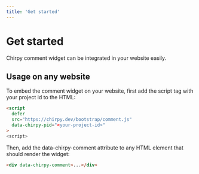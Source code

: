 ```yaml
---
title: 'Get started'
---
```


# Get started

Chirpy comment widget can be integrated in your website easily.

## Usage on any website

To embed the comment widget on your website, first add the script tag with your project id to the HTML:

```html
<script
  defer
  src="https://chirpy.dev/bootstrap/comment.js"
  data-chirpy-pid="<your-project-id>"
>
<script>
```

Then, add the data-chirpy-comment attribute to any HTML element that should render the widget:

```html
<div data-chirpy-comment>...</div>
```
